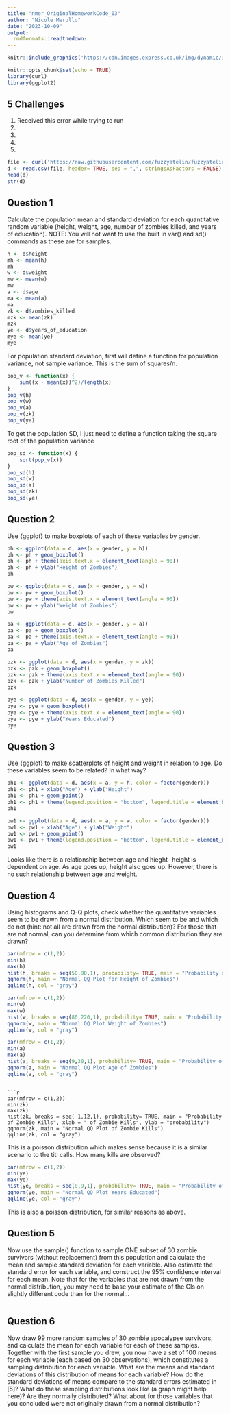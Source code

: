 ```yaml
---
title: "nmer_OriginalHomeworkCode_03"
author: "Nicole Merullo"
date: "2023-10-09"
output:
  rmdformats::readthedown:
---
```

```r
knitr::include_graphics('https://cdn.images.express.co.uk/img/dynamic/36/590x/Warm_bodies-376212.jpg?r=1686998680160') 
```

```r
knitr::opts_chunk$set(echo = TRUE)
library(curl)
library(ggplot2)
```

## 5 Challenges
1. Received this error while trying to run 
2.
3.
4.
5.

```r
file <- curl('https://raw.githubusercontent.com/fuzzyatelin/fuzzyatelin.github.io/master/AN588_Fall23/zombies.csv')
d <- read.csv(file, header= TRUE, sep = ",", stringsAsFactors = FALSE)
head(d)
str(d)
```

## Question 1

Calculate the population mean and standard deviation for each quantitative random variable (height, weight, age, number of zombies killed, and years of education). NOTE: You will not want to use the built in var() and sd() commands as these are for samples.

```r
h <- d$height
mh <- mean(h)
mh
w <- d$weight
mw <- mean(w)
mw
a <- d$age
ma <- mean(a)
ma
zk <- d$zombies_killed
mzk <- mean(zk)
mzk
ye <- d$years_of_education
mye <- mean(ye)
mye
```
For population standard deviation, first will define a function for population variance, not sample variance. This is the sum of squares/n.

```r
pop_v <- function(x) {
    sum((x - mean(x))^2)/length(x)
}
pop_v(h)
pop_v(w)
pop_v(a)
pop_v(zk)
pop_v(ye)
```
To get the population SD, I just need to define a function taking the square root of the population variance
```r
pop_sd <- function(x) {
    sqrt(pop_v(x))
}
pop_sd(h)
pop_sd(w)
pop_sd(a)
pop_sd(zk)
pop_sd(ye)
```

## Question 2

Use {ggplot} to make boxplots of each of these variables by gender.

```r
ph <- ggplot(data = d, aes(x = gender, y = h))
ph <- ph + geom_boxplot()
ph <- ph + theme(axis.text.x = element_text(angle = 90))
ph <- ph + ylab("Height of Zombies")
ph
```

```r
pw <- ggplot(data = d, aes(x = gender, y = w))
pw <- pw + geom_boxplot()
pw <- pw + theme(axis.text.x = element_text(angle = 90))
pw <- pw + ylab("Weight of Zombies")
pw
```
```r
pa <- ggplot(data = d, aes(x = gender, y = a))
pa <- pa + geom_boxplot()
pa <- pa + theme(axis.text.x = element_text(angle = 90))
pa <- pa + ylab("Age of Zombies")
pa
```

```r
pzk <- ggplot(data = d, aes(x = gender, y = zk))
pzk <- pzk + geom_boxplot()
pzk <- pzk + theme(axis.text.x = element_text(angle = 90))
pzk <- pzk + ylab("Number of Zombies Killed")
pzk
```

```r
pye <- ggplot(data = d, aes(x = gender, y = ye))
pye <- pye + geom_boxplot()
pye <- pye + theme(axis.text.x = element_text(angle = 90))
pye <- pye + ylab("Years Educated")
pye
```

## Question 3

Use {ggplot} to make scatterplots of height and weight in relation to age. Do these variables seem to be related? In what way?

```r
ph1 <- ggplot(data = d, aes(x = a, y = h, color = factor(gender)))
ph1 <- ph1 + xlab("Age") + ylab("Height")
ph1 <- ph1 + geom_point()
ph1 <- ph1 + theme(legend.position = "bottom", legend.title = element_blank())
ph1
```
```r
pw1 <- ggplot(data = d, aes(x = a, y = w, color = factor(gender)))
pw1 <- pw1 + xlab("Age") + ylab("Weight")
pw1 <- pw1 + geom_point()
pw1 <- pw1 + theme(legend.position = "bottom", legend.title = element_blank())
pw1
```
Looks like there is a relationship between age and hieght- height is dependent on age. As age goes up, height also goes up. However, there is no such relationship between age and weight.

## Question 4

Using histograms and Q-Q plots, check whether the quantitative variables seem to be drawn from a normal distribution. Which seem to be and which do not (hint: not all are drawn from the normal distribution)? For those that are not normal, can you determine from which common distribution they are drawn?

```r
par(mfrow = c(1,2))
min(h)
max(h)
hist(h, breaks = seq(50,90,1), probability= TRUE, main = "Probability of Height of Zombies", xlab = "Height", ylab = "probability")
qqnorm(h, main = "Normal QQ Plot for Height of Zombies")
qqline(h, col = "gray")
```

```r
par(mfrow = c(1,2))
min(w)
max(w)
hist(w, breaks = seq(80,220,1), probability= TRUE, main = "Probability of Weight of Zombies", xlab = "Weight", ylab = "probability")
qqnorm(w, main = "Normal QQ Plot Weight of Zombies")
qqline(w, col = "gray")
```

```r
par(mfrow = c(1,2))
min(a)
max(a)
hist(a, breaks = seq(9,30,1), probability= TRUE, main = "Probability of Age of Zombies", xlab = "Age", ylab = "probability")
qqnorm(a, main = "Normal QQ Plot Age of Zombies")
qqline(a, col = "gray")
```
```

```r
par(mfrow = c(1,2))
min(zk)
max(zk)
hist(zk, breaks = seq(-1,12,1), probability= TRUE, main = "Probability of Zombie Kills", xlab = " of Zombie Kills", ylab = "probability")
qqnorm(zk, main = "Normal QQ Plot of Zombie Kills")
qqline(zk, col = "gray")
```

This is a poisson distribution which makes sense because it is a similar scenario to the titi calls. How many kills are observed? 

```r
par(mfrow = c(1,2))
min(ye)
max(ye)
hist(ye, breaks = seq(0,9,1), probability= TRUE, main = "Probability of Years Educated", xlab = "Years", ylab = "probability")
qqnorm(ye, main = "Normal QQ Plot Years Educated")
qqline(ye, col = "gray")
```

This is also a poisson distribution, for similar reasons as above. 

## Question 5

Now use the sample() function to sample ONE subset of 30 zombie survivors (without replacement) from this population and calculate the mean and sample standard deviation for each variable. Also estimate the standard error for each variable, and construct the 95% confidence interval for each mean. Note that for the variables that are not drawn from the normal distribution, you may need to base your estimate of the CIs on slightly different code than for the normal…

```r

```


## Question 6 

Now draw 99 more random samples of 30 zombie apocalypse survivors, and calculate the mean for each variable for each of these samples. Together with the first sample you drew, you now have a set of 100 means for each variable (each based on 30 observations), which constitutes a sampling distribution for each variable. What are the means and standard deviations of this distribution of means for each variable? How do the standard deviations of means compare to the standard errors estimated in [5]? What do these sampling distributions look like (a graph might help here)? Are they normally distributed? What about for those variables that you concluded were not originally drawn from a normal distribution?

```r

```
